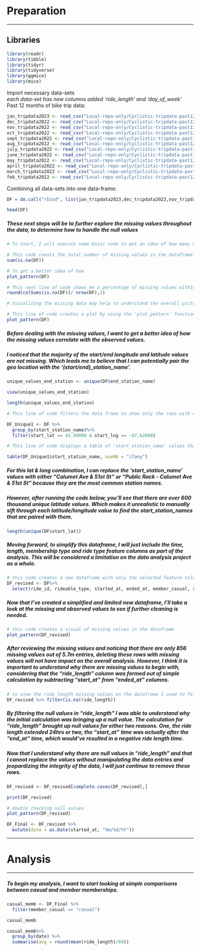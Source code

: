 # Preparation

------------------------------------------------------------------------

## Libraries

```r
library(readr)
library(tibble)
library(tidyr)
library(tidyverse)
library(ggmice)
library(mice)
```

Import necessary data-sets\
*each data-set has new columns added 'ride_length' and 'day_of_week'*\
Past 12 months of bike trip data:

```r
jan_tripdata2023 <- read_csv("Local-repo-only/Cyclistic-tripdata-past12months/jan-tripdata2023.csv")
dec_tripdata2022 <- read_csv("Local-repo-only/Cyclistic-tripdata-past12months/dec-tripdata2022.csv")
nov_tripdata2022 <- read_csv("Local-repo-only/Cyclistic-tripdata-past12months/nov-tripdata2022.csv")
oct_tripdata2022 <- read_csv("Local-repo-only/Cyclistic-tripdata-past12months/oct-tripdata2022.csv")
sept_tripdata2022 <- read_csv("Local-repo-only/Cyclistic-tripdata-past12months/sept-tripdata2022.csv")
aug_tripdata2022 <- read_csv("Local-repo-only/Cyclistic-tripdata-past12months/aug-tripdata2022.csv")
july_tripdata2022 <- read_csv("Local-repo-only/Cyclistic-tripdata-past12months/july-tripdata2022.csv")
june_tripdata2022 <- read_csv("Local-repo-only/Cyclistic-tripdata-past12months/june-tripdata2022.csv")
may_tripdata2022 <- read_csv("Local-repo-only/Cyclistic-tripdata-past12months/may-tripdata2022.csv")
april_tripdata2022 <- read_csv("Local-repo-only/Cyclistic-tripdata-past12months/april-tripdata2022.csv")
march_tripdata2022 <- read_csv("Local-repo-only/Cyclistic-tripdata-past12months/march-tripdata2022.csv")
feb_tripdata2022 <- read_csv("Local-repo-only/Cyclistic-tripdata-past12months/feb-tripdata2022.csv")
```

Combining all data-sets into one data-frame:

```r
DF = do.call("rbind", list(jan_tripdata2023,dec_tripdata2022,nov_tripdata2022,oct_tripdata2022,sept_tripdata2022,aug_tripdata2022,july_tripdata2022,june_tripdata2022,may_tripdata2022,april_tripdata2022,march_tripdata2022,feb_tripdata2022))
```

```r
head(DF)
```

##### These next steps will be to further explore the missing values throughout the data, to determine how to handle the null values

```r
# To start, I will execute some basic code to get an idea of how many missing values are in the data

# This code counts the total number of missing values in the dataframe
sum(is.na(DF))
```

```r
# To get a better idea of how
plot_pattern(DF)
```

```r
# This next line of code shows me a percentage of missing values within each column of the dataframe
round(colSums(is.na(DF))/ nrow(DF),2)
```

```r
# Visualizing the missing data may help to understand the overall picture as well as any patterns between the missing values

# This line of code creates a plot by using the 'plot_pattern' function from the ggmice' package
plot_pattern(DF)
```

##### Before dealing with the missing values, I want to get a better idea of how the missing values correlate with the observed values.

##### I noticed that the majority of the start/end longitude and latitude values are not missing. Which leads me to believe that I can potentially pair the geo location with the '(start/end)\_station_name'.

```r

unique_values_end_station <- unique(DF$end_station_name)
```

```r
view(unique_values_end_station)
```

```r
length(unique_values_end_station)
```

```r
# This line of code filters the data frame to show only the rows with certain latitude and longitude conditions

DF_Unique1 <- DF %>%
  group_by(start_station_name)%>%
  filter(start_lat == 41.80000 & start_lng == -87.62000)
```

```r
# This line of code displays a table of 'start_station_name' values that pair with the latitude and longitude condition within the "DF_Unique1" filter

table(DF_Unique1$start_station_name, useNA = "ifany")
```

##### For this lat & long combination, I can replace the 'start_station_name' values with either "Calumet Ave & 51st St" or "Public Rack - Calumet Ave & 51st St" because they are the most common station names.

##### However, after running the code below, you'll see that there are over 600 thousand unique latitude values. Which makes it unrealistic to manually sift through each latitude/longitude value to find the start_station_names that are paired with them.

```r
length(unique(DF$start_lat))
```

##### Moving forward, to simplify this dataframe, I will just include the time, length, membership type and ride type feature columns as part of the analysis. This will be considered a limitation on the data analysis project as a whole.

```r
# this code creates a new dataframe with only the selected feature columns
DF_revised <- DF%>%
  select(ride_id, rideable_type, started_at, ended_at, member_casual, ride_length, day_of_week)
```

##### Now that I've created a simplified and limited new dataframe, I'll take a look at the missing and observed values to see if further cleaning is needed.

```r
# this code creates a visual of missing values in the dataframe
plot_pattern(DF_revised)
```

##### After reviewing the missing values and noticing that there are only 856 missing values out of 5.7m entries, deleting these rows with missing values will not have impact on the overall analysis. However, I think it is important to understand why there are missing values to begin with, considering that the "ride_length" column was formed out of simple calculation by subtracting "start_at" from "ended_at" columns.

```r
# to view the ride_length missing values on the dataframe I used to following code
DF_revised %>% filter(is.na(ride_length))
```

##### By filtering the null values in "ride_length" I was able to understand why the initial calculation was bringing up a null value. The calculation for "ride_length" brought up null values for either two reasons. One, the ride length extended 24hrs or two, the "start_at" time was actually after the "end_at" time, which would've resulted in a negative ride length time.

##### Now that I understand why there are null values in "ride_length" and that I cannot replace the values without manipulating the data entries and jeopardizing the integrity of the data, I will just continue to remove these rows.

```r
DF_revised <- DF_revised[complete.cases(DF_revised),]
```

```r
print(DF_revised)
```

```r
# double checking null values
plot_pattern(DF_revised)
```

```r
DF_Final <- DF_revised %>%
  mutate(date = as.Date(started_at, "%m/%d/%Y"))
```

------------------------------------------------------------------------

# Analysis

------------------------------------------------------------------------

##### To begin my analysis, I want to start looking at simple comparisons between casual and member memberships.

```r
casual_memb <- DF_Final %>%
  filter(member_casual == "casual")
```

```r
casual_memb
```

```r
casual_memb%>%
  group_by(date) %>%
  summarise(avg = round(mean(ride_length)/60))
```
